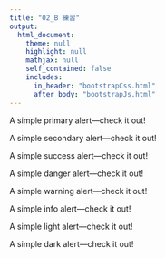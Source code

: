 ```yaml
---
title: "02_B 練習"
output: 
  html_document:
    theme: null
    highlight: null
    mathjax: null
    self_contained: false
    includes:
      in_header: "bootstrapCss.html"
      after_body: "bootstrapJs.html"
---
```


<div class="alert alert-primary" role="alert">
  A simple primary alert—check it out!
</div>
<div class="alert alert-secondary" role="alert">
  A simple secondary alert—check it out!
</div>
<div class="alert alert-success" role="alert">
  A simple success alert—check it out!
</div>
<div class="alert alert-danger" role="alert">
  A simple danger alert—check it out!
</div>
<div class="alert alert-warning" role="alert">
  A simple warning alert—check it out!
</div>
<div class="alert alert-info" role="alert">
  A simple info alert—check it out!
</div>
<div class="alert alert-light" role="alert">
  A simple light alert—check it out!
</div>
<div class="alert alert-dark" role="alert">
  A simple dark alert—check it out!
</div>